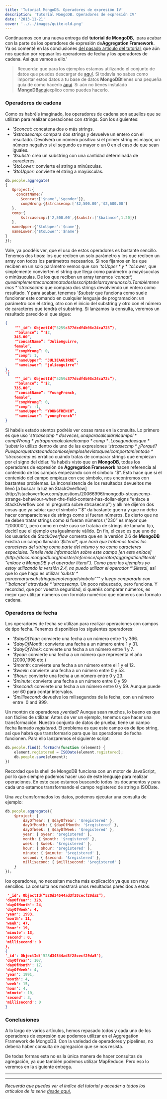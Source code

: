 ```yaml
---
title: 'Tutorial MongoDB. Operadores de expresión IV'
description: 'Tutorial MongoDB. Operadores de expresión IV'
date: '2013-11-21'
cover: '../../images/quite-old.png'
---
```


Continuamos con una nueva entrega del **tutorial de MongoDB**,  para
acabar con la parte de los operadores de expresión de**Aggregation
Framework**.  Ya os comenté en las conclusiones [del pasado artículo del
tutorial](https://www.charlascylon.com/post/66954001864/tutorial-mongodb-operadores-expresion-iii "enlace a aggregation framework operadores III"),
que aún nos quedan por repasar los operadores de fecha y los operadores
de cadena. Así que vamos a ello.'

> Recuerda: que para los ejemplos estamos utilizando el conjunto de
> datos que puedes descargar de
> [aquí](https://skydrive.live.com/download?resid=1F8D7C58B1FC74AE%211168 "enlace a conjunto de datos de los ejemplos").
> Si todavía no sabes como importar estos datos a tu base de datos
> **MongoDB**tienes una pequeña guía de como hacerlo
> [aquí](https://www.charlascylon.com/post/61794340001/tutorial-mongodb-operaciones-de-consulta "enlace a entrada donde se explica el comando mongoimport").
> Si aún no tienes instalado
> **MongoDB**[aquí](https://www.charlascylon.com/post/61794337102/tutorial-mongodb-instalacion-y-configuracion "enlace a entrada de instalación de MongoDB")explico
> como puedes hacerlo.

### Operadores de cadena

Como os habréis imaginado, los operadores de cadena son aquellos que se
utilizan para realizar operaciones con strings. Son los siguientes:

-   *'$concat*: concatena dos o más strings.
-   *'$strcasecmp:* compara dos strings y devuelve un entero con el  resultado. Devolverá un número positivo si el primer string es mayor, un número negativo si el segundo es mayor o un 0 en el caso de que sean iguales.
-   *'$substr:* crea un substring con una cantidad determinada de caracteres.
-   *'$toLower:* convierte el string a minúsculas.
-   *'$toUpper:* convierte el string a mayúsculas.

```javascript
db.people.aggregate(
{
   $project:{
     concatName:{
       $concat:['$name','$gender']},
       compWrong:{$strcasecmp:['$2,500.00','$2,600.00']
   },        
   comp:{
       $strcasecmp:['2,500.00',{$substr:['$balance',1,20]}]
   }, 
   nameUpper:{'$toUpper':'$name'},
   nameLower:{'$toLower':'$name'}
}
});
```


Vale, ya poodéis ver, que el uso de estos operadores es bastante
sencillo. Tenemos dos tipos: los que reciben un solo parámetro y los que
reciben un array con todos los parámetros necesarios. Si nos fijamos en
los que reciben en un solo parámetro vemos que son *'$toUpper* y
*'$toLower*, que simplemente convierten el string que llega como
parámetro a mayúsuculas o minúsuculas. De los que reciben un array
tenemos *'$concat*, que simplemente concatena todos los scripts del
array en uno solo. También tenemos *'$strcasecmp* que compara dos
strings devolviendo un entero como resultado. Y para acabar, tenemos
*'$substr* que funciona como suele funcionar este comando en cualquier
lenguaje de programación: un parámetro con el string, otro con el inicio
del substring y otro con el número de caracteres que tendrá el
substring. Si lanzamos la consulta, veremos un resultado parecido al que
sigue:

```json
{
    '“'_id”: ObjectId(“5259c377dcdf4b98c24ca723”),
    '“balance”: “'$2,
    345.00”,
    '“concatName”: “JulieAguirre,
    female”,
    '“compWrong”: 0,
    '“comp”: 1,
    '“nameUpper”: “JULIEAGUIRRE”,
    '“nameLower”: “julieaguirre”'
},
'{
    '“'_id”: ObjectId(“5259c377dcdf4b98c24ca72c”),
    '“balance”: “'$2,
    735.00”,
    '“concatName”: “YoungFrench,
    female”,
    '“compWrong”: 0,
    '“comp”: -1,
    '“nameUpper”: “YOUNGFRENCH”,
    '“nameLower”: “youngfrench”'
}
```

Si habéis estado atentos podréis ver cosas raras en la consulta. Lo
primero es que uso *'$strcasecmp* dos veces, una para calcular el campol
*compWrong*y otra para calcular el campo *comp*. Lo segundo es que
*'$substr* lo utilizo dentro de uno de las expresiones
*'$strcasecmp* ¿Por qué? Pues porque trasteando con los ejemplos he visto
que el comportamiento de*'$strcasecmp* es errático cuándo tratas de
comparar strings que empiezan por el signo del dólar. Ya habéis visto
que en **MongoDB**, todas los operadores de expresión de **Aggregation
Framework** hacen referencia al contenido de los campos empezando con el
símbolo “$”. Esto hace que si el contenido del campo empieza con ese
símbolo, nos encontremos con bastantes problemas. La inconsistencia de
los resultados devueltos me llevó [a buscar la luz en
StackOverflow](http://stackoverflow.com/questions/20066996/mongodb-strcasecmp-strange-behaviour-when-the-field-content-has-dollar-signs "enlace a StackOverflow con mi pregunta sobre strcasecmp")
y allí me dijeron dos cosas que ya sabía: que el símbolo “'$” da
bastante guerra y que no debo hacer comparaciones de strings como si
fueran números. Es cierto que no se deben tratar strings como si fueran
números (“230” es mayor que “200000”), pero como en este caso se trataba
de strings de tamaño fijo, decidí que el ejemplo era igualmente válido.
En fin, el caso es que uno de los usuarios de *StackOverflow* comenta que
en la versión 2.6 de **MongoDB** existirá un campo llamado *'$literal*,
que hará que tratemos todos los caracteres del string como parte del
mismo y no como caracteres especiales. Tenéis más información sobre este
campo [en este
enlace](http://docs.mongodb.org/master/reference/operator/aggregation/literal/ "enlace a MongoDB y el operador literal").
Como para los ejemplos yo estoy utilizando la versión 2.4, no puedo
utilizar el operador *'$literal*, así que lo que hago es utilizar
*'$substr* para crear un substring que no tenga el símbolo “'$” y luego
compararlo con “'$balance” a través de *'$strcasecmp*. Un poco
rebuscado, pero funciona. Y recordad, que por vuestra seguridad, si
queréis comparar números, es mejor que utilizar números con formáto
numérico que números con formato cadena.

### Operadores de fecha

Los operadores de fecha se utilizan para realizar operaciones con campos
de tipo fecha. Tenemos disponibles los siguientes operadores:

-   *'$dayOfYear*: convierte una fecha a un número entre 1 y 366.
-   *'$dayOfMonth*: convierte una fecha a un número entre 1 y 31.
-   *'$dayOfWeek*: convierte una fecha a un número entre 1 y 7.
-   *'$year:* convierte una fecha a un número que representa el año (2000,1998 etc.)
-   *'$month*: convierte una fecha a un número entre el 1 y el 12.
-   *'$week*: convierte una fecha a un número entre 0 y 53.
-   *'$hour:* convierte una fecha a un número entre 0 y 23.
-   *'$minute*: convierte una fecha a un número entre 0 y 59
-   *'$second*: convierte una fecha a un número entre 0 y 59. Aunque puede ser 60 para contar intervalos.
-   *'$millisecond:* devuelve los milisegundos de la fecha, con un número entre  0 and 999.

Un montón de operadores ¿verdad? Aunque sean muchos, lo bueno es que son
fáciles de utilizar. Antes de ver un ejemplo, tenemos que hacer una
transformación. Nuestro conjunto de datos de prueba, tiene un campo
fecha llamado *registered*. El problema es que este campo es de tipo
string, así que habrá que transformarlo para que los operadores de fecha
funcionen. Para ello lanzaremos el siguiente script:

```javascript
db.people.find().forEach(function (element) {
    element.registered = ISODate(element.registered);
    db.people.save(element);
})
```

Recordad que la shell de MongoDB funciona con un motor de JavaScript,
por lo que siempre podemos hacer uso de este lenguaje para realizar
operaciones. En este caso estamos buscando todos los documentos y para
cada uno estamos transformando el campo registered de string a ISODate.

Una vez transformados los datos, podemos ejecutar una consulta de
ejemplo:

```javascript
db.people.aggregate({
    $project: {
        dayOfYear: { $dayOfYear: '$registered' },
        dayOfMonth: { $dayOfMonth: '$registered' },
        dayOfWeek: { $dayOfWeek: '$registered' },
        year: { $year: '$registered' },
        month: { $month: '$registered' },
        week: { $week: '$registered' },
        hour: { $hour: '$registered' },
        minute: { $minute: '$registered' },
        second: { $second: '$registered' },
        millisecond: { $millisecond: '$registered' }
    }
});
```

los operadores, no necesitan mucha más explicación ya que son muy
sencillos. La consulta nos mostrará unos resultados parecidos a estos:

```json
 '_id': ObjectId(“528d34544ad3f28cecf29da2”),
'dayOfYear': 328,
'dayOfMonth': 24,
'dayOfWeek': 4,
'year': 1993,
'month': 11,
'week': 47,
'hour': 19,
'minute': 13,
'second': 0,
'millisecond': 0
},
{
'_id': ObjectId('528d34544ad3f28cecf29da5'),
'dayOfYear': 107,
'dayOfMonth': 17,
'dayOfWeek': 4,
'year': 1991,
'month': 4,
'week': 15,
'hour': 4,
'minute': 10,
'second': 3,
'millisecond': 0
}
```

### Conclusiones

A lo largo de varios artículos, hemos repasado todos y cada uno de los
operadores de expresión que podemos utilizar en el Aggregation Framework
de MongoDB. Con la variedad de operadores y pipelines, no debería haber
consulta de agregación que se nos resista.

De todas formas esta no es la única manera de hacer consultas de
agregación, ya que también podemos utilizar MapReduce. Pero eso lo
veremos en la siguiente entrega.

* * * * *

* * * * *

*Recuerda que puedes ver el índice del tutorial y acceder a todos los
artículos de la serie [desde aquí.](https://charlascylon.com/tutorialmongo)*
